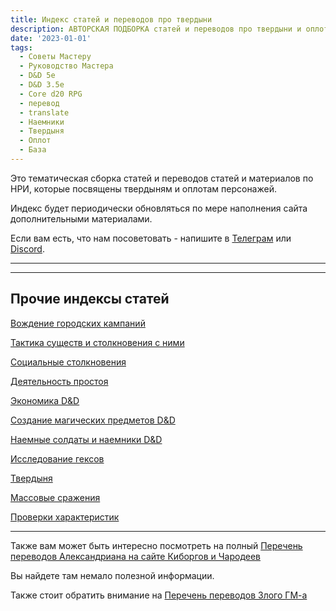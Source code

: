 ```yaml
---
title: Индекс статей и переводов про твердыни
description: АВТОРСКАЯ ПОДБОРКА статей и переводов про твердыни и оплоты персонажей
date: '2023-01-01'
tags:
  - Советы Мастеру
  - Руководство Мастера
  - D&D 5e
  - D&D 3.5e
  - Core d20 RPG
  - перевод
  - translate
  - Наемники
  - Твердыня
  - Оплот
  - База
---
```


Это тематическая сборка статей и переводов статей и материалов по НРИ, которые посвящены твердыням и оплотам персонажей.

Индекс будет периодически обновляться по мере наполнения сайта дополнительными материалами.

Если вам есть, что нам посоветовать - напишите в [Телеграм](https://t.me/cyborgs_and_mages) или [Discord](https://discord.gg/yrJqvCqU3w).

---

---

## Прочие индексы статей

[Вождение городских кампаний](/posts/articles/index-сity-campaigns)

[Тактика существ и столкновения с ними](/posts/articles/bestiary-tactics-index)

[Социальные столкновения](/posts/articles/index-social-encounters)

[Деятельность простоя](/posts/articles/index-downtime)

[Экономика D&D](/posts/articles/index-economy)

[Создание магических предметов D&D](/posts/articles/index-creating-magic-items)

[Наемные солдаты и наемники D&D](/posts/articles/index-hirelings)

[Исследование гексов](/posts/articles/index-hexcrawl)

[Твердыня](/posts/articles/index-stronghold)

[Массовые сражения](/posts/articles/index-mass-combat)

[Проверки характеристик](/posts/articles/index-skill-checks)

---

Также вам может быть интересно посмотреть на полный [Перечень переводов Александриана на сайте Киборгов и Чародеев](/posts/translations/alexandrian-index)

Вы найдете там немало полезной информации.

Также стоит обратить внимание на [Перечень переводов Злого ГМ-а](/posts/translations/angrygm-index)
